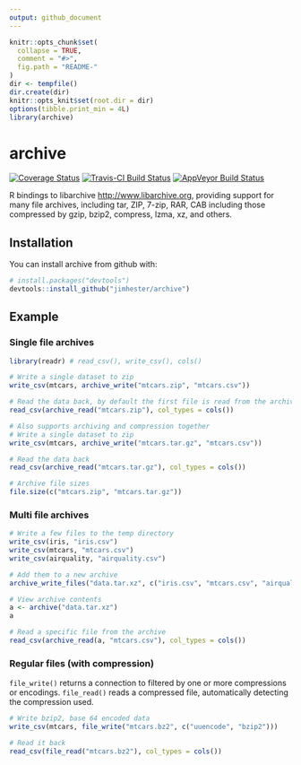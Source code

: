 ```yaml
---
output: github_document
---
```


<!-- README.md is generated from README.Rmd. Please edit that file -->

```r
knitr::opts_chunk$set(
  collapse = TRUE,
  comment = "#>",
  fig.path = "README-"
)
dir <- tempfile()
dir.create(dir)
knitr::opts_knit$set(root.dir = dir)
options(tibble.print_min = 4L)
library(archive)
```

# archive
[![Coverage Status](https://img.shields.io/codecov/c/github/jimhester/archive/master.svg)](https://codecov.io/github/jimhester/archive?branch=master)
[![Travis-CI Build Status](https://travis-ci.org/jimhester/archive.svg?branch=master)](https://travis-ci.org/jimhester/archive)
[![AppVeyor Build Status](https://ci.appveyor.com/api/projects/status/github/jimhester/archive?branch=master&svg=true)](https://ci.appveyor.com/project/jimhester/archive)

R bindings to libarchive <http://www.libarchive.org>, providing support for
many file archives, including tar, ZIP, 7-zip, RAR, CAB including those
compressed by gzip, bzip2, compress, lzma, xz, and others.

## Installation

You can install archive from github with:


``` r
# install.packages("devtools")
devtools::install_github("jimhester/archive")
```

## Example

### Single file archives

```r
library(readr) # read_csv(), write_csv(), cols()

# Write a single dataset to zip
write_csv(mtcars, archive_write("mtcars.zip", "mtcars.csv"))

# Read the data back, by default the first file is read from the archive.
read_csv(archive_read("mtcars.zip"), col_types = cols())

# Also supports archiving and compression together
# Write a single dataset to zip
write_csv(mtcars, archive_write("mtcars.tar.gz", "mtcars.csv"))

# Read the data back
read_csv(archive_read("mtcars.tar.gz"), col_types = cols())

# Archive file sizes
file.size(c("mtcars.zip", "mtcars.tar.gz"))
```

### Multi file archives

```r
# Write a few files to the temp directory
write_csv(iris, "iris.csv")
write_csv(mtcars, "mtcars.csv")
write_csv(airquality, "airquality.csv")

# Add them to a new archive
archive_write_files("data.tar.xz", c("iris.csv", "mtcars.csv", "airquality.csv"))

# View archive contents
a <- archive("data.tar.xz")
a

# Read a specific file from the archive
read_csv(archive_read(a, "mtcars.csv"), col_types = cols())
```

### Regular files (with compression)
`file_write()` returns a connection to filtered by one or more compressions or
encodings. `file_read()` reads a compressed file, automatically detecting the
compression used.

```r
# Write bzip2, base 64 encoded data
write_csv(mtcars, file_write("mtcars.bz2", c("uuencode", "bzip2")))

# Read it back
read_csv(file_read("mtcars.bz2"), col_types = cols())
```
